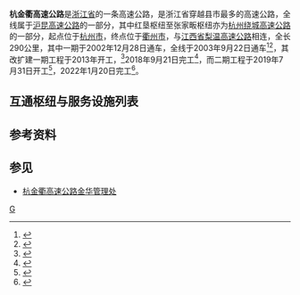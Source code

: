{{中国高速公路信息框
|编号 = G60/G2504
|名称 = 杭州绕城高速公路（红垦 － 张家畈）<br />沪昆高速公路（红垦 － 浙赣省界）
|自定头部 = [[File:China_Expwy_G2504_sign_with_name.svg|120px]][[File:China_Expwy_G60_sign_with_name.svg|88px]]
|路線簡稱 = 杭金衢
|已通车里程 = 290
|起點 = [[杭州市|杭州市]]
|終點 = [[衢州市|衢州市]] 
|最近通车日期=2003年9月22日}}
'''杭金衢高速公路'''是[[浙江省|浙江省]]的一条高速公路，是浙江省穿越县市最多的高速公路，全线属于[[沪昆高速公路|沪昆高速公路]]的一部分，其中红垦枢纽至张家畈枢纽亦为[[杭州绕城高速公路|杭州绕城高速公路]]的一部分，起点位于[[杭州市|杭州市]]，终点位于[[衢州市|衢州市]]，与[[江西省|江西省]][[梨温高速公路|梨温高速公路]]相连，全长290公里，其中一期于2002年12月28日通车，全线于2003年9月22日通车<ref name="年鉴2003">{{Cite book|title=浙江年鉴2003|publisher=浙江年鉴社|year=2003|issn=1671-6388|pages=206|chapter=交通·邮电}}</ref><ref>{{Cite web|title=杭金衢高速公路全线通车|url=http://news.sina.com.cn/c/2003-09-23/0753801155s.shtml|accessdate=2019-10-26|work=news.sina.com.cn|archive-url=https://web.archive.org/web/20040719024023/http://news.sina.com.cn/c/2003-09-23/0753801155s.shtml|archive-date=2004-07-19|dead-url=no}}</ref>，其改扩建一期工程于2013年开工，<ref>{{Cite web|title=浙江最堵公路杭金衢高速改扩建工程预计2016年完成|url=https://china.huanqiu.com/article/9CaKrnJBaBL|accessdate=2019-10-26|work=china.huanqiu.com|archive-date=2019-10-26|archive-url=https://web.archive.org/web/20191026150746/https://china.huanqiu.com/article/9CaKrnJBaBL|dead-url=no}}</ref>2018年9月21日完工<ref>{{Cite web|title=历时近六年 杭金衢高速公路改扩建一期工程建成通车-浙江新闻-浙江在线|url=https://zjnews.zjol.com.cn/zjnews/201809/t20180922_8330210.shtml|access-date=2021-12-21|work=zjnews.zjol.com.cn|archive-date=2021-12-21|archive-url=https://web.archive.org/web/20211221031456/https://zjnews.zjol.com.cn/zjnews/201809/t20180922_8330210.shtml|dead-url=no}}</ref>，而二期工程于2019年7月31日开工<ref>{{Cite web|title=杭金衢高速公路改扩建二期开工-浙江新闻-浙江在线|url=https://zjnews.zjol.com.cn/zjnews/zjxw/201908/t20190801_10706600.shtml|access-date=2021-12-21|work=zjnews.zjol.com.cn|archive-date=2021-12-21|archive-url=https://web.archive.org/web/20211221031456/https://zjnews.zjol.com.cn/zjnews/zjxw/201908/t20190801_10706600.shtml|dead-url=no}}</ref>，2022年1月20日完工<ref>{{Cite web|title=杭金衢高速改扩建二期主线贯通 具备八车道通行条件-新华网|url=http://zj.news.cn/2022-01/21/c_1128286893.htm|access-date=2022-03-13|work=zj.news.cn}}</ref>。

==互通枢纽与服务设施列表==
{{Start expwy exit box|place=1}}
{{Expwy exit group|{{China Expwy Name|G60|L1=G2504|路段}}|place=1}}
{{Expwy exit item|type=H|name=红垦|place=[[杭州市|杭州市]]<br/>[[萧山区|萧山区]]|place rows=3|highway connection={{China Expwy Name|G92|L2=G60|L1=G2504|[[杭州绕城高速公路|杭州绕城高速]]}}<br/>{{China Expwy Name|S2HY|P=Zhejiang|L1=G92|[[杭甬高速公路|杭甬高速]]}}|comment=杭州绕城高速东线终点，杭州绕城高速杭金衢段起点，往S2限衢州方向入、杭州方向出}}
{{Expwy exit item|type=HT|name=新街|highway connection={{China Expwy Name|S4|P=Zhejiang}}|comment=衢州方向限S4机场方向出、杭州方向限S4杭州方向入}}
{{Expwy exit item|type=E|name=萧山东|road connection=[[彩虹快速路|彩虹快速路]]}}
{{Expwy exit item|type=E|name=杨汛桥|alias=柯桥西（杨汛桥）|place=[[绍兴市|绍兴市]]<br/>[[柯桥区|柯桥区]]|place rows=2|road connection=杭衢高速绍兴连接线}}
{{Expwy exit item|type=H|name=联众|state=U|highway connection={{China Expwy Name|S42|P=Zhejiang}}}}
{{Expwy exit group|{{China Expwy Name|G60|路段}}|place=1}}
{{Expwy exit item|type=EH|name=张家畈|alias=所前|place=[[杭州市|杭州市]]<br/>[[萧山区|萧山区]]|place rows=4|highway connection={{China Expwy Name|G2504}}|comment=杭州绕城高速杭金衢段终点，杭州绕城高速南线起点}}
{{Expwy exit item|type=E|name=临浦|road connection=临北路<br/>塘湄线}}
{{Expwy exit item|type=S|name=萧山}}
{{Expwy exit item|type=E|name=浦阳|road connection=大泥线（杭州方向直接相接）<br/>东思线（衢州方向直接相接）}}
{{Expwy exit item|type=E|name=次坞|place=[[绍兴市|绍兴市]]<br/>[[诸暨市|诸暨市]]|place rows=6|road connection=十店线}}
{{Expwy exit item|type=H|name=直埠|highway connection={{China Expwy Name|S26|P=Zhejiang}}<br/>{{China Expwy Name|S43|P=Zhejiang}}}}
{{Expwy exit item|type=E|name=诸暨|road connection=迎宾路<br/>西二环路}}
{{Expwy exit item|type=S|name=诸暨}}
{{Expwy exit item|type=E|name=牌头|road connection={{中国国道名|235}}<br/>站前路}}
{{Expwy exit item|type=H|name=安华|highway connection={{China Expwy Name|S24|P=Zhejiang}}}}
{{Expwy exit item|type=E|name=郑家坞|place=[[金华市|金华市]]<br/>[[浦江县|浦江县]]|place rows=2|road connection={{中国国道名|351}}}}
{{Expwy exit item|type=E|name=浦江|road connection={{中国省道名|210|P=浙江}}<br/>恒昌大道}}
{{Expwy exit item|type=H|name=后宅|place=[[金华市|金华市]]<br/>[[义乌市|义乌市]]|place rows=4|highway connection={{China Expwy Name|S45|P=Zhejiang}}}}
{{Expwy exit item|type=E|name=义乌|road connection=机场路}}
{{Expwy exit item|type=E|name=望道|road connection=疏港快速路}}
{{Expwy exit item|type=E|name=上溪|road connection=四通西路、四通东路（{{中国国道名|235}}）<br/>上佛路（{{中国国道名|527}}）}}
{{Expwy exit item|type=S|name=金华|place=[[金华市|金华市]]<br/>[[金东区|金东区]]|place rows=5}}
{{Expwy exit item|type=H|name=傅村|highway connection={{China Expwy Name|G1512}}}}
{{Expwy exit item|type=E|name=鞋塘|road connection=华丰路（{{中国国道名|235}}）<br/>金山大道}}
{{Expwy exit item|type=H|name=鹤岩山|highway connection={{China Expwy Name|G25}}|comment=G25长春方向限杭州方向出、衢州方向出，深圳方向限杭州方向入、衢州方向入}}
{{Expwy exit item|type=EH|name=金华东|highway connection={{China Expwy Name|G25}}|road connection={{中国国道名|235}}<br/>北二环路}}
{{Expwy exit item|type=E|name=金华|place=[[金华市|金华市]]<br/>[[婺城区|婺城区]]|place rows=2|road connection=迎宾大道}}
{{Expwy exit item|type=E|name=婺城|state=U|road connection=宗安街（{{中国省道名|313|P=浙江}}）}}
{{Expwy exit item|type=E|name=兰溪|place=[[金华市|金华市]]<br/>[[兰溪市|兰溪市]]|place rows=2|road connection={{中国国道名|330}}}}
{{Expwy exit item|type=S|name=兰溪}}
{{Expwy exit item|type=E|name=金华西|place=[[金华市|金华市]]<br/>[[婺城区|婺城区]]|place rows=1|road connection=白汤下路}}
{{Expwy exit item|type=E|name=游埠|place=[[金华市|金华市]]<br/>[[兰溪市|兰溪市]]|place rows=1|road connection=游诸线<br/>河安南路<br/>章士线}}
{{Expwy exit item|type=E|name=龙游港|state=U|place=[[衢州市|衢州市]]<br/>[[龙游县|龙游县]]|place rows=4}}
{{Expwy exit item|type=E|name=龙游|road connection={{中国国道名|320}}}}
{{Expwy exit item|type=H|name=吕塘角|highway connection={{China Expwy Name|G4012}}}}
{{Expwy exit item|type=S|name=衢州}}
{{Expwy exit item|type=E|name=衢江|state=U|place=[[衢州市|衢州市]]<br/>[[衢江区|衢江区]]|place rows=2|road connection={{中国县道名|212|西虎线}}}}
{{Expwy exit item|type=E|name=衢州东|road connection={{中国省道名|305|P=浙江}}<br/>宾港北路}}
{{Expwy exit item|type=E|name=衢州西|place=[[衢州市|衢州市]]<br/>[[柯城区|柯城区]]|place rows=3|road connection=花园中大道<br/>智慧大道}}
{{Expwy exit item|type=E|name=柯城|state=U|road connection={{中国县道名|309|航河线}}}}
{{Expwy exit item|type=P|name=后坞}}
{{Expwy exit item|type=H|name=五里|place=[[衢州市|衢州市]]<br/>[[常山县|常山县]]|place rows=7|highway connection={{China Expwy Name|G3}}}}
{{Expwy exit item|type=E|name=常山东|alias=阁底|road connection={{中国县道名|510|常河线}}}}
{{Expwy exit item|type=E|name=常山|road connection=文教西路（{{中国国道名|320}}）}}
{{Expwy exit item|type=S|name=常山}}
{{Expwy exit item|type=E|name=常山西|alias=球川|road connection=利川南路}}
{{Expwy exit item|type=P|name=球川|comment=仅杭州方向}}
{{Expwy exit item|type=T|name=浙赣主线|state=D|comment=衢州方向，已拆除}}
{{Expwy exit item|type=B|name=浙赣界|place=浙赣界|place rows=1|highway connection={{China Expwy Name|G60|[[梨温高速公路|梨温高速]]}}}}
{{End expwy exit box|place=1}}

==参考资料==
{{reflist}}

==参见==
*[https://web.archive.org/web/20090302104718/http://www.hjqgs.net/ 杭金衢高速公路金华管理处]

{{浙江省高速公路}}
{{中国国家高速公路网}}

[[Category:浙江省高速公路|G]]
